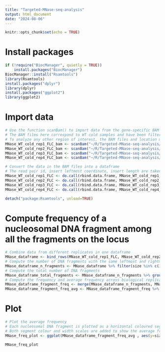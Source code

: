 ```yaml
---
title: "Targeted-MNase-seq-analysis"
output: html_document
date: "2024-08-06"
---
```


```r
knitr::opts_chunk$set(echo = TRUE)
```

# Install packages
```r
if (!require("BiocManager", quietly = TRUE))
    install.packages("BiocManager")
BiocManager::install("Rsamtools")
library(Rsamtools)
install.packages("dplyr")
library(dplyr)
install.packages("ggplot2")
library(ggplot2)
```

# Import data
```r
# Use the function scanBam() to import data from the gene-specific BAM files
# The BAM files here correspond to WT cold samples and have been filtered for the FLC locus: chr5:3,172,382:3,181,949
# To analyze any other region of interest, the BAM files and location must be modified.
MNase_WT_cold_rep1_FLC_bam <- scanBam("~/R/Targeted-MNase-seq-analysis/MN-1W-1@AT5G10140_FLC.bam")
MNase_WT_cold_rep2_FLC_bam <- scanBam("~/R/Targeted-MNase-seq-analysis/MN-1W-2@AT5G10140_FLC.bam")
MNase_WT_cold_rep3_FLC_bam <- scanBam("~/R/Targeted-MNase-seq-analysis/MN-1W-3@AT5G10140_FLC.bam")
MNase_WT_cold_rep4_FLC_bam <- scanBam("~/R/Targeted-MNase-seq-analysis/MN-1W-4@AT5G10140_FLC.bam")

# Convert the data in the BAM files into a dataframe
# The read pair id, insert leftmost coordinate, insert length are taken from the BAM file. The insert rightmost coordinate is computed as insert leftmost coordinate + insert length.
MNase_WT_cold_rep1_FLC <- do.call(rbind.data.frame, MNase_WT_cold_rep1_FLC_bam) %>% filter(pos %in% c(3172382:3181949)) %>% dplyr::rename(read_id=qname, left_pos=pos, size=isize) %>% select(read_id, left_pos, size, seq) %>% mutate(left_pos=as.numeric(left_pos), size=as.numeric(size)) %>% filter(size>0) %>% mutate(genotype="WT", treatment="cold", bio_rep=1, right_pos=(left_pos+size))
MNase_WT_cold_rep2_FLC <- do.call(rbind.data.frame, MNase_WT_cold_rep2_FLC_bam) %>% filter(pos %in% c(3172382:3181949)) %>% dplyr::rename(read_id=qname, left_pos=pos, size=isize) %>% select(read_id, left_pos, size, seq) %>% mutate(left_pos=as.numeric(left_pos), size=as.numeric(size)) %>% filter(size>0) %>% mutate(genotype="WT", treatment="cold", bio_rep=2, right_pos=(left_pos+size))
MNase_WT_cold_rep3_FLC <- do.call(rbind.data.frame, MNase_WT_cold_rep3_FLC_bam) %>% filter(pos %in% c(3172382:3181949)) %>% dplyr::rename(read_id=qname, left_pos=pos, size=isize) %>% select(read_id, left_pos, size, seq) %>% mutate(left_pos=as.numeric(left_pos), size=as.numeric(size)) %>% filter(size>0) %>% mutate(genotype="WT", treatment="cold", bio_rep=3, right_pos=(left_pos+size))
MNase_WT_cold_rep4_FLC <- do.call(rbind.data.frame, MNase_WT_cold_rep4_FLC_bam) %>% filter(pos %in% c(3172382:3181949)) %>% dplyr::rename(read_id=qname, left_pos=pos, size=isize) %>% select(read_id, left_pos, size, seq) %>% mutate(left_pos=as.numeric(left_pos), size=as.numeric(size)) %>% filter(size>0) %>% mutate(genotype="WT", treatment="cold", bio_rep=4, right_pos=(left_pos+size))

detach("package:Rsamtools", unload=TRUE)
```

# Compute frequency of a nucleosomal DNA fragment among all the fragments on the locus
```r
# Combine data from different replicates in one dataframe
MNase_dataframe <- bind_rows(MNase_WT_cold_rep1_FLC, MNase_WT_cold_rep2_FLC, MNase_WT_cold_rep3_FLC, MNase_WT_cold_rep4_FLC)
# Compute the number of DNA fragments with the same leftmost and rightmost coordinates
MNase_dataframe_n_fragments <- MNase_dataframe %>% filter(size %in% c(100:150)) %>% group_by(genotype, treatment, bio_rep, size) %>% count(left_pos, right_pos)
# Compute the total number of DNA fragments
MNase_dataframe_total_fragments <- MNase_dataframe_n_fragments %>% group_by(genotype, treatment, bio_rep) %>% summarise(total_n=sum(n))
# Compute the frequency and average frequency across biological replicates
MNase_dataframe_fragment_freq <- merge(MNase_dataframe_n_fragments, MNase_dataframe_total_fragments) %>% mutate(freq=n/total_n) %>% select(-n, -total_n)
MNase_dataframe_fragment_freq_avg <- MNase_dataframe_fragment_freq %>% group_by(genotype, treatment, left_pos, right_pos, size) %>% summarise(freq_avg=mean(freq)) %>% ungroup() %>% arrange(freq_avg) %>% mutate(freq_avg_order=factor(freq_avg))
```

# Plot
```r
# Plot the average frequency
# Each nucleosomal DNA fragment is plotted as a horizontal coloured segment along the x-axis (genomic coordinates). The fragment length is plotted on the y-axis.
# Both segment colour and width scales are added to show the average frequency. 
MNase_freq_plot <- ggplot(MNase_dataframe_fragment_freq_avg , aes(y=size)) + geom_linerange(aes(xmin=left_pos, xmax=right_pos, color=freq_avg, linewidth=freq_avg)) + scale_x_continuous(position="top", limits=c(3172529, 3181982), breaks=c(3173447, 3174447, 3175447, 3176447, 3177447, 3178447, 3179447, 3180447, 3181447), expand=expansion(mult=c(0.01, 0.01))) + scale_y_continuous(expand=expansion(mult=c(0.02, 0.02))) + labs(title="WT cold", x=NULL, y="DNA length (bp)", color="Avg freq", linewidth="Avg freq") + scale_color_viridis_c(trans="log10", limits=c(1.0e-05, 0.0025), na.value="#4B0055", breaks=c(0.002, 0.0002, 0.00001), labels=c("0.002", "0.0002", "<0.00001")) + scale_linewidth_continuous(trans="log10", limits=c(0.000000873, 0.0025), breaks=c(0.002, 0.0002, 0.00002), labels=c("0.002", "0.0002", "0.00002"), range=c(0, 2)) + theme(panel.background=element_rect(fill="black"), panel.grid=element_blank(), axis.title.y=element_text(size=8, color="black"), axis.text.y=element_text(size=7, color="black"), axis.text.x=element_blank(), axis.line=element_blank(), plot.title=element_text(hjust=0.05, size=7, face="bold", color="black"), legend.title=element_text(size=7, color="black"), legend.text=element_text(size=6, color="black"), legend.key=element_rect(fill="white"), legend.key.width=unit(0.3, "cm"), legend.key.height=unit(0.3, "cm"))

MNase_freq_plot
```


